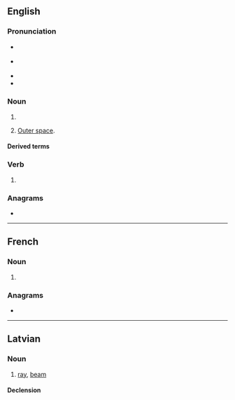 {{also|Stars}}
==English==

===Pronunciation===
* {{a|GA}} {{IPA|en|/stɑɹz/}}
* {{a|RP}} {{IPA|en|/stɑːz/}}
* {{audio|en|en-us-stars.ogg|Audio (US)}}
* {{rhymes|en|ɑː(ɹ)z}}

===Noun===
{{head|en|noun form}}

# {{plural of|en|star}}
# {{lb|en|with "the"}} [[outer space|Outer space]].

====Derived terms====
{{col3|en
|shoot for the stars
|stars and bars
|stars in their eyes
|stars snd stripes
|written in the stars
}}

===Verb===
{{head|en|verb form}}

# {{en-third-person singular of|star}}

===Anagrams===
* {{anagrams|en|a=arsst|sarts|trass|tsars}}

----

==French==

===Noun===
{{head|fr|noun plural form|g=f}}

# {{plural of|fr|star}}

===Anagrams===
* {{l|fr|tsars}}

----

==Latvian==
{{wikipedia|lang=lv}}

===Noun===
{{lv-noun|m|1st}}

# [[ray]], [[beam]]

====Declension====
{{lv-decl-noun|star|s|1st}}